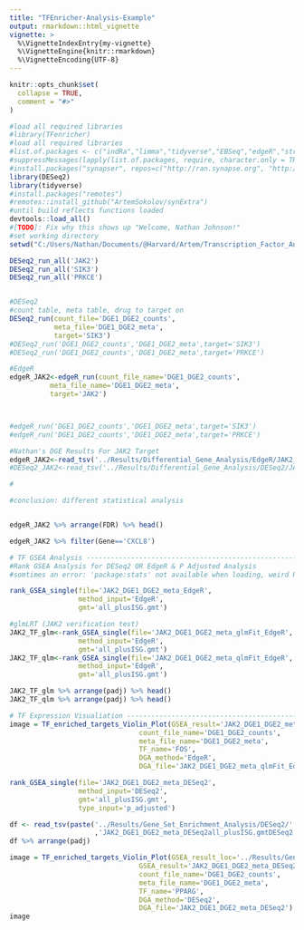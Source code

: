 ---
title: "TFEnricher-Analysis-Example"
output: rmarkdown::html_vignette
vignette: >
  %\VignetteIndexEntry{my-vignette}
  %\VignetteEngine{knitr::rmarkdown}
  %\VignetteEncoding{UTF-8}
---

```{r, include = FALSE}
knitr::opts_chunk$set(
  collapse = TRUE,
  comment = "#>"
)
```

```{r Load In Libraries}
#load all required libraries
#library(TFenricher)
#load all required libraries
#list.of.packages <- c("indRa","limma","tidyverse","EBSeq","edgeR","stringr","tibble","readr",'BiocManager','DESeq2',"dplyr","tximport","tximportData","pasilla","IHW","tidyr", "fgsea","ggplot2","GSA","stats","reticulate","synapser","synExtra")
#suppressMessages(lapply(list.of.packages, require, character.only = TRUE))
#install.packages("synapser", repos=c("http://ran.synapse.org", "http://cran.fhcrc.org"))
library(DESeq2)
library(tidyverse)
#install.packages("remotes")
#remotes::install_github("ArtemSokolov/synExtra")
#until build reflects functions loaded
devtools::load_all()
#[TODO]: Fix why this shows up "Welcome, Nathan Johnson!"
#set working directory
setwd("C:/Users/Nathan/Documents/@Harvard/Artem/Transcription_Factor_Analysis/git/TFenricher/vignettes")


```

```{r DESeq2 run all conditions DGE}
DESeq2_run_all('JAK2')
DESeq2_run_all('SIK3')
DESeq2_run_all('PRKCE')
```
```{r Run all conditions for GSEA analysis}


```

```{r DESeq2 Differential Gene Expression Analysis (DGE)}
#DESeq2
#count table, meta table, drug to target on
DESeq2_run(count_file='DGE1_DGE2_counts',
           meta_file='DGE1_DGE2_meta',
           target='SIK3')
#DESeq2_run('DGE1_DGE2_counts','DGE1_DGE2_meta',target='SIK3')
#DESeq2_run('DGE1_DGE2_counts','DGE1_DGE2_meta',target='PRKCE')

```

```{r EdgeR DGE}
#EdgeR
edgeR_JAK2<-edgeR_run(count_file_name='DGE1_DGE2_counts',
          meta_file_name='DGE1_DGE2_meta',
          target='JAK2')



#edgeR_run('DGE1_DGE2_counts','DGE1_DGE2_meta',target='SIK3')
#edgeR_run('DGE1_DGE2_counts','DGE1_DGE2_meta',target='PRKCE')

```

```{r DGE Test}
#Nathan's DGE Results For JAK2 Target
edgeR_JAK2<-read_tsv('../Results/Differential_Gene_Analysis/EdgeR/JAK2_DGE1_DGE2_meta_EdgeR.tsv')
#DESeq2_JAK2<-read_tsv('../Results/Differential_Gene_Analysis/DESeq2/JAK2_DGE1_DGE2_meta_DESeq2.tsv')

#

#conclusion: different statistical analysis 



```

```{r edgeR top 10 results}
edgeR_JAK2 %>% arrange(FDR) %>% head()

edgeR_JAK2 %>% filter(Gene=='CXCL8')
```

```{r TF GSEA Analysis}
# TF GSEA Analysis --------------------------------------------------------
#Rank GSEA Analysis for DESeq2 OR EdgeR & P Adjusted Analysis
#somtimes an error: 'package:stats' not available when loading, weird Rstudio bug that restarting Rstudio seems to fix

rank_GSEA_single(file='JAK2_DGE1_DGE2_meta_EdgeR',
                 method_input='EdgeR',
                 gmt='all_plusISG.gmt')
```

```{r Running glm vs qlm edgeR TF GSEA analysis}

#glmLRT (JAK2 verification test)
JAK2_TF_glm<-rank_GSEA_single(file='JAK2_DGE1_DGE2_meta_glmFit_EdgeR',
                 method_input='EdgeR',
                 gmt='all_plusISG.gmt')
JAK2_TF_qlm<-rank_GSEA_single(file='JAK2_DGE1_DGE2_meta_qlmFit_EdgeR',
                 method_input='EdgeR',
                 gmt='all_plusISG.gmt')
```

```{r compare}
JAK2_TF_glm %>% arrange(padj) %>% head()
JAK2_TF_qlm %>% arrange(padj) %>% head()
```

``` {r TF Expression Visualization EdgeR}
# TF Expression Visualiation ----------------------------------------------
image = TF_enriched_targets_Violin_Plot(GSEA_result='JAK2_DGE1_DGE2_meta_qlmFit_EdgeRall_plusISG.gmtEdgeR.p_adjusted',
                                count_file_name='DGE1_DGE2_counts',
                                meta_file_name='DGE1_DGE2_meta',
                                TF_name='FOS',
                                DGA_method='EdgeR',
                                DGA_file='JAK2_DGE1_DGE2_meta_qlmFit_EdgeR')

```

```{r DESeq2 GSEA}

rank_GSEA_single(file='JAK2_DGE1_DGE2_meta_DESeq2',
                 method_input='DESeq2',
                 gmt='all_plusISG.gmt',
                 type_input='p_adjusted')

```

```{r Load In GSEA Results}

df <- read_tsv(paste('../Results/Gene_Set_Enrichment_Analysis/DESeq2/'
                     ,'JAK2_DGE1_DGE2_meta_DESeq2all_plusISG.gmtDESeq2.p_adjusted','.tsv',sep=""))
df %>% arrange(padj)

```

```{r TF Visualization DESeq2}
image = TF_enriched_targets_Violin_Plot(GSEA_result_loc='../Results/Gene_Set_Enrichment_Analysis/DESeq2/',
                                GSEA_result='JAK2_DGE1_DGE2_meta_DESeq2all_plusISG.gmtDESeq2.p_adjusted',
                                count_file_name='DGE1_DGE2_counts',
                                meta_file_name='DGE1_DGE2_meta',
                                TF_name='PPARG',
                                DGA_method='DESeq2',
                                DGA_file='JAK2_DGE1_DGE2_meta_DESeq2')
image

```
